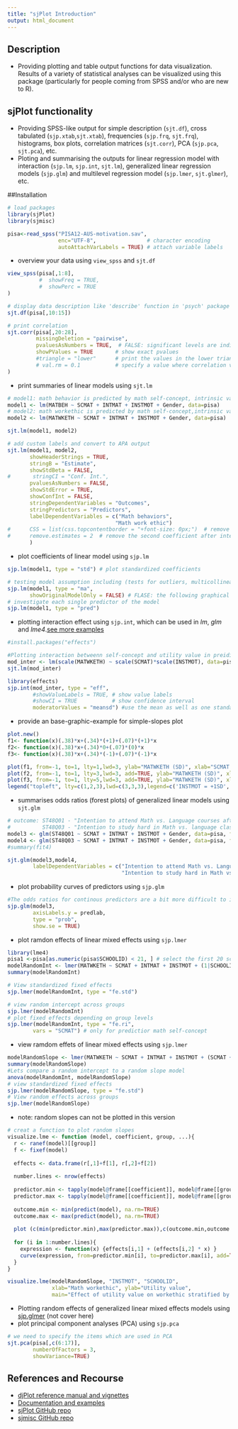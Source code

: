 ```yaml
---
title: "sjPlot Introduction"
output: html_document
---
```


## Description 
* Providing plotting and table output functions for data visualization. Results of a variety of statistical analyses can be visualized using this package (particularly for people coming from SPSS and/or who are new to R). 

## sjPlot functionality
* Providing SPSS-like output for simple description (`sjt.df`), cross tabulated (`sjp.xtab`,`sjt.xtab`), frequencies (`sjp.frq`, `sjt.frq`), histograms, box plots, correlation matrices (`sjt.corr`), PCA (`sjp.pca`, `sjt.pca`), etc.
* Ploting and summarising the outputs for linear regression model with interaction (`sjp.lm`,  `sjp.int`, `sjt.lm`), generalized linear regression models (`sjp.glm`) and multilevel regression model (`sjp.lmer`, `sjt.glmer`), etc. 

##Installation

```r
# load packages
library(sjPlot)
library(sjmisc)
```

```r
pisa<-read_spss("PISA12-AUS-motivation.sav", 
                enc="UTF-8",                # character encoding
                autoAttachVarLabels = TRUE) # attach variable labels
```

* overview your data using `view_spss` and `sjt.df`
```r
view_spss(pisa[,1:8],
          #  showFreq = TRUE, 
          #  showPerc = TRUE
)
```

```r
# display data description like 'describe' function in 'psych' package
sjt.df(pisa[,10:15])
```
```r
# print correlation 
sjt.corr(pisa[,20:28],  
         missingDeletion = "pairwise",
         pvaluesAsNumbers = TRUE,  # FALSE: significant levels are indicated by asterisks
         showPValues = TRUE       # show exact pvalues
         #triangle = "lower"      # print the values in the lower triangle of the table
         # val.rm = 0.1           # specify a value where correlation values are not printed to the table
)
```

* print summaries of linear models using `sjt.lm`
```r
# model1: math behavior is predicted by math self-concept, intrinsic value, utility value and gender
model1 <- lm(MATBEH ~ SCMAT + INTMAT + INSTMOT + Gender, data=pisa)
# model2: math workethic is predicted by math self-concept,intrinsic value, utility value and gender
model2 <- lm(MATWKETH ~ SCMAT + INTMAT + INSTMOT + Gender, data=pisa)
```

```r
sjt.lm(model1, model2)
```
```r
# add custom labels and convert to APA output
sjt.lm(model1, model2,
       showHeaderStrings = TRUE,
       stringB = "Estimate",
       showStdBeta = FALSE,
#       stringCI = "Conf. Int.",
       pvaluesAsNumbers = FALSE,
       showStdError = TRUE,
       showConfInt = FALSE,
       stringDependentVariables = "Outcomes",
       stringPredictors = "Predictors",
       labelDependentVariables = c("Math behaviors", 
                                  "Math work ethic")
#      CSS = list(css.topcontentborder = "+font-size: 0px;")  # remove intercept
#      remove.estimates = 2  # remove the second coefficient after intercept
       )       
```
                                     

*  plot coefficients of linear model using `sjp.lm`
```r
sjp.lm(model1, type = "std") # plot standardized coefficients
```
```r
# testing model assumption including (tests for outliers, multicollinearity, non-normality of residual and outliers, non-normlity of residual, homoscedasticity)
sjp.lm(model1, type = "ma",
       showOriginalModelOnly = FALSE) # FLASE: the following graphical tests will be both applied to the original and to the updated model
# investigate each single predictor of the model
sjp.lm(model1, type = "pred")         
```

* plotting interaction effect using `sjp.int`, which can be used in _lm_, _glm_ and _lme4_.[see more examples](http://www.strengejacke.de/sjPlot/sjp.int/)
```r
#install.packages("effects") 
```
```r
#Plotting interaction betweenn self-concept and utility value in preiding math work ethic
mod_inter <- lm(scale(MATWKETH) ~ scale(SCMAT)*scale(INSTMOT), data=pisa, x = TRUE)
sjt.lm(mod_inter)
```
```r
library(effects)
sjp.int(mod_inter, type = "eff",
        #showValueLabels = TRUE, # show value labels
        #showCI = TRUE           # show confidence interval
        moderatorValues = "meansd") #use the mean as well as one standard deviation above and below the mean value.
```

* provide an base-graphic-example for simple-slopes plot 
```r
plot.new()
f1<- function(x)(.38)*x+(.34)*(+1)+(.07)*(+1)*x
f2<- function(x)(.38)*x+(.34)*0+(.07)*(0)*x
f3<- function(x)(.38)*x+(.34)*(-1)+(.07)*(-1)*x

plot(f1, from=-1, to=1, lty=1,lwd=3, ylab="MATWKETH (SD)", xlab="SCMAT (SD)", xlim=c(-1,1), ylim=c(-1,1))
plot(f2, from=-1, to=1, lty=3,lwd=3, add=TRUE, ylab="MATWKETH (SD)", xlab="SCMAT (SD)", xlim=c(-1,1), ylim=c(-1,1))
plot(f3, from=-1, to=1, lty=5,lwd=3, add=TRUE, ylab="MATWKETH (SD)", xlab="SCMAT (SD)", xlim=c(-1,1), ylim=c(-1,1))
legend("topleft", lty=c(1,2,3),lwd=c(3,3,3),legend=c('INSTMOT = +1SD','INSTMOT = Mean','INSTMOT = -1SD'))
```
* summarises odds ratios (forest plots) of generalized linear models using `sjt.glm`
```r
# outcome: ST48Q01 - "Intention to attend Math vs. Language courses after school"
#          ST48Q03 - "Intention to study hard in Math vs. language classes"
model3 <- glm(ST48Q01 ~ SCMAT + INTMAT + INSTMOT + Gender, data=pisa, family = binomial(link = "logit"))
model4 <- glm(ST48Q03 ~ SCMAT + INTMAT + INSTMOT + Gender, data=pisa, family = binomial(link = "logit"))
#summary(fit4)
```
```r
sjt.glm(model3,model4, 
        labelDependentVariables = c("Intention to attend Math vs. Language courses after school", 
                                    "Intention to study hard in Math vs. language classes"))
```

* plot probability curves of predictors using `sjp.glm`
```r
#The odds ratios for continous predictors are a bit more difficult to interpret than categorial variables. Thus, you can also plot probability curves of all predictors (covariates, coefficients)
sjp.glm(model3,
        axisLabels.y = predlab,
        type = "prob",
        show.se = TRUE)
```
* plot ramdon effects of linear mixed effects using `sjp.lmer`
```r
library(lme4)
pisa1 <-pisa[as.numeric(pisa$SCHOOLID) < 21, ] # select the first 20 schools for easy presentation
modelRandomInt <- lmer(MATWKETH ~ SCMAT + INTMAT + INSTMOT + (1|SCHOOLID) , data = pisa1)
summary(modelRandomInt)
```

```r
# View standardized fixed effects
sjp.lmer(modelRandomInt, type = "fe.std")
```

```r
# view random intercept across groups
sjp.lmer(modelRandomInt)
# plot fixed effects depending on group levels
sjp.lmer(modelRandomInt, type = "fe.ri",
        vars = "SCMAT") # only for predictior math self-concept
```
* view ramdom effets of linear mixed effects using `sjp.lmer`
```r
modelRandomSlope <- lmer(MATWKETH ~ SCMAT + INTMAT + INSTMOT + (SCMAT + INTMAT + INSTMOT|SCHOOLID) , data = pisa1)
summary(modelRandomSlope)
#Lets compare a random intercept to a random slope model
anova(modelRandomInt, modelRandomSlope)
# view standardized fixed effects
sjp.lmer(modelRandomSlope, type = "fe.std")
# View random effects across groups
sjp.lmer(modelRandomSlope)
```
* note: random slopes can not be plotted in this version
```r
# creat a function to plot random slopes
visualize.lme <- function (model, coefficient, group, ...){
  r <- ranef(model)[[group]]
  f <- fixef(model)
  
  effects <- data.frame(r[,1]+f[1], r[,2]+f[2])
  
  number.lines <- nrow(effects)
  
  predictor.min <- tapply(model@frame[[coefficient]], model@frame[[group]], min, na.rm=TRUE)
  predictor.max <- tapply(model@frame[[coefficient]], model@frame[[group]], max, na.rm=TRUE)
  
  outcome.min <- min(predict(model), na.rm=TRUE)
  outcome.max <- max(predict(model), na.rm=TRUE)
  
  plot (c(min(predictor.min),max(predictor.max)),c(outcome.min,outcome.max), type="n", ...)
  
  for (i in 1:number.lines){
    expression <- function(x) {effects[i,1] + (effects[i,2] * x) }
    curve(expression, from=predictor.min[i], to=predictor.max[i], add=TRUE)
  }
}

visualize.lme(modelRandomSlope, "INSTMOT", "SCHOOLID", 
              xlab="Math workethic", ylab="Utility value",
              main="Effect of utility value on workethic stratified by school")
```

* Plotting random effects of generalized linear mixed effects models using [sjp.glmer](http://www.strengejacke.de/sjPlot/sjp.glmer/) (not cover here)
* plot principal component analyses (PCA) using `sjp.pca`
```r
# we need to specify the items which are used in PCA
sjt.pca(pisa[,c(6:17)], 
        numberOfFactors = 3,
        showVariance=TRUE)
```

        
## References and Recourse
* [djPlot reference manual and vignettes](http://cran.r-project.org/web/packages/sjPlot/sjPlot.pdf)
* [Documentation and examples](http://www.strengejacke.de/sjPlot/)
* [sjPlot GitHub repo](https://github.com/sjPlot/devel) 
* [sjmisc GitHub repo](https://github.com/sjPlot/sjmisc)
